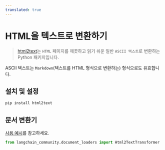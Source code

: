 ```yaml
---
translated: true
---
```


# HTML을 텍스트로 변환하기

>[html2text](https://github.com/Alir3z4/html2text/)는 `HTML` 페이지를 깨끗하고 읽기 쉬운 일반 `ASCII 텍스트`로 변환하는 Python 패키지입니다.

ASCII 텍스트는 `Markdown`(텍스트를 HTML 형식으로 변환하는) 형식으로도 유효합니다.

## 설치 및 설정

```bash
pip install html2text
```

## 문서 변환기

[사용 예시](/docs/integrations/document_transformers/html2text)를 참고하세요.

```python
from langchain_community.document_loaders import Html2TextTransformer
```
